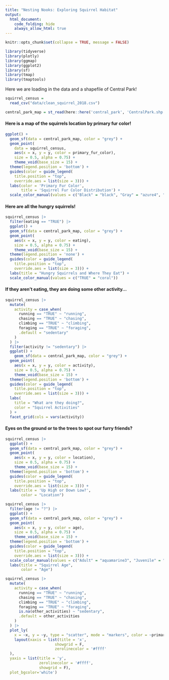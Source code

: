 ```yaml
---
title: "Nesting Nooks: Exploring Squirrel Habitat"
output: 
  html_document:
    code_folding: hide
    always_allow_html: true
---
```


```r
knitr::opts_chunk$set(collapse = TRUE, message = FALSE)
```

```r
library(tidyverse)
library(plotly)
library(ggmap)
library(ggplot2)
library(sf)
library(tmap)
library(tmaptools)
```

Here we are loading in the data and a shapefile of Central Park!

```r
squirrel_census = 
  read_csv("data/clean_squirrel_2018.csv")
```

```r
central_park_map = st_read(here::here('central_park', 'CentralPark.shp'), quiet = TRUE)
```

#### Here is a map of the squirrels location by primary fur color!

```r
ggplot() +
  geom_sf(data = central_park_map, color = "grey") +
  geom_point(
    data = squirrel_census,
    aes(x = x, y = y, color = primary_fur_color),
    size = 0.5, alpha = 0.75) +
    theme_void(base_size = 15) +
  theme(legend.position = 'bottom') +
  guides(color = guide_legend(
    title.position = "top",
    override.aes = list(size = 3))) +
  labs(color = 'Primary Fur Color',
       title = 'Squirrel Fur Color Distribution') +
  scale_color_manual(values = c("Black" = "black", "Gray" = "azure4", "Cinnamon" = "darkorange3")) 
```

#### Here are all the hungry squirrels!

```r
squirrel_census |> 
  filter(eating == "TRUE") |> 
  ggplot() +
  geom_sf(data = central_park_map, color = "grey") +
  geom_point(
    aes(x = x, y = y, color = eating),
    size = 0.5, alpha = 0.75) +
    theme_void(base_size = 15) +
  theme(legend.position = 'none') +
  guides(color = guide_legend(
    title.position = "top",
    override.aes = list(size = 3))) +
  labs(title = "Hungry Squirrels and Where They Eat") +
  scale_color_manual(values = c("TRUE" = "coral"))
```

#### If they aren't eating, they are doing some other activity...

```r
squirrel_census |> 
  mutate(
    activity = case_when(
      running == "TRUE" ~ "running",
      chasing == "TRUE" ~ "chasing",
      climbing == "TRUE" ~ "climbing",
      foraging == "TRUE" ~ "foraging",
      .default = "sedentary"
    )
  ) |> 
  filter(activity != "sedentary") |> 
  ggplot() +
    geom_sf(data = central_park_map, color = "grey") +
  geom_point(
    aes(x = x, y = y, color = activity),
    size = 0.5, alpha = 0.75) +
    theme_void(base_size = 15) +
  theme(legend.position = 'bottom') +
  guides(color = guide_legend(
    title.position = "top",
    override.aes = list(size = 3))) +
  labs(
    title = "What are they doing?",
    color = "Squirrel Activities"
  ) +
  facet_grid(cols = vars(activity))
```


#### Eyes on the ground or to the trees to spot our furry friends?

```r
squirrel_census |> 
  ggplot() +
  geom_sf(data = central_park_map, color = "grey") +
  geom_point(
    aes(x = x, y = y, color = location),
    size = 0.5, alpha = 0.75) +
    theme_void(base_size = 15) +
  theme(legend.position = 'bottom') +
  guides(color = guide_legend(
    title.position = "top",
    override.aes = list(size = 3))) +
  labs(title = 'Up High or Down Low?',
       color = "Location")
```

```r
squirrel_census |> 
  filter(age != "?") |> 
  ggplot() +
  geom_sf(data = central_park_map, color = "grey") +
  geom_point(
    aes(x = x, y = y, color = age),
    size = 0.5, alpha = 0.75) +
    theme_void(base_size = 15) +
  theme(legend.position = 'bottom') +
  guides(color = guide_legend(
    title.position = "top",
    override.aes = list(size = 3))) +
  scale_color_manual(values = c("Adult" = "aquamarine3", "Juvenile" = "coral1")) +
  labs(title = "Squirrel Age",
       color = "Age")
```


```r
squirrel_census |> 
  mutate(
    activity = case_when(
      running == "TRUE" ~ "running",
      chasing == "TRUE" ~ "chasing",
      climbing == "TRUE" ~ "climbing",
      foraging == "TRUE" ~ "foraging",
      is.na(other_activities) ~ "sedentary",
      .default = other_activities
    )
  ) |> 
  plot_ly(
    x = ~x, y = ~y, type = "scatter", mode = "markers", color = ~primary_fur_color, text = ~paste(name, age, combination_of_primary_and_highlight_color, activity, sep = "<br />"), alpha = 0.5) |> 
    layout(xaxis = list(title = 'x',
                      showgrid = F,
                      zerolinecolor = '#ffff'
  ),
  yaxis = list(title = 'y',
               zerolinecolor = '#ffff',
               showgrid = F),
  plot_bgcolor='white')
```



